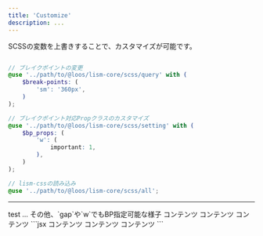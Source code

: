 ```yaml
---
title: 'Customize'
description: ...
---
```



SCSSの変数を上書きすることで、カスタマイズが可能です。

```scss

// ブレイクポイントの変更
@use '../path/to/@loos/lism-core/scss/query' with (
	$break-points: (
		'sm': '360px',
	)
);

// ブレイクポイント対応Propクラスのカスタマイズ
@use '../path/to/@loos/lism-core/scss/setting' with (
	$bp_props: (
		'w': (
			important: 1,
		),
	)
);

// lism-cssの読み込み
@use '../path/to/@loos/lism-core/scss/all';

```

---


<Preview>
	<PreviewTitle>test</PreviewTitle>
	<PreviewArea resize>
	<Box p={[20, 40, 50]} bd w={['50%', '70%', '95%']}>
		...
	</Box>
	</PreviewArea>
</Preview>


<Preview>
	<PreviewTitle>その他、`gap`や`w`でもBP指定可能な様子</PreviewTitle>
	<PreviewArea resize p={20}>
		<Flex gap={[30, 40]}>
			<Box w={['auto', null, '25%']}>コンテンツ</Box>
			<Box>コンテンツ</Box>
			<Box>コンテンツ</Box>
		</Flex>
	</PreviewArea>
	<PreviewCode>
	```jsx
	<Flex gap={[30, 40]}>
		<Box w={['auto', null, '25%']}>コンテンツ</Box>
		<Box>コンテンツ</Box>
		<Box>コンテンツ</Box>
	</Flex>
	```
	</PreviewCode>
</Preview>
